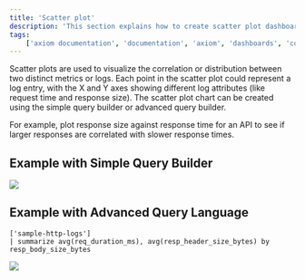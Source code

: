 ```yaml
---
title: 'Scatter plot'
description: 'This section explains how to create scatter plot dashboard elements and add them to your dashboard.'
tags:
    ['axiom documentation', 'documentation', 'axiom', 'dashboards', 'collaboration', 'queries', 'visualizations', 'filters', 'charts', 'simple query builder', 'advanced query builder']
---
```


Scatter plots are used to visualize the correlation or distribution between two distinct metrics or logs. Each point in the scatter plot could represent a log entry, with the X and Y axes showing different log attributes (like request time and response size). The scatter plot chart can be created using the simple query builder or advanced query builder.

For example, plot response size against response time for an API to see if larger responses are correlated with slower response times.

## Example with Simple Query Builder

<Frame>
  <img src="/doc-assets/shots/scatter-chart-simple-1.png" />
</Frame>

## Example with Advanced Query Language

```kusto
['sample-http-logs']
| summarize avg(req_duration_ms), avg(resp_header_size_bytes) by resp_body_size_bytes
```

<Frame>
  <img src="/doc-assets/shots/scatter-chart-apl-2.png" />
</Frame>